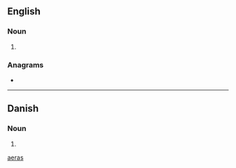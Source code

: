 {{also|aeras|aerás|aéras|Appendix:Variations of "aras"}}
==English==

===Noun===
{{head|en|noun form}}

# {{plural of|en|æra}}

===Anagrams===
* {{anagrams|en|a=aaers|Asare|areas}}

[[Category:English terms spelled with Æ|aeras]]

----

==Danish==

===Noun===
{{head|da|noun form|g=c}}

# {{inflection of|da|æra||indef|gen|s}}